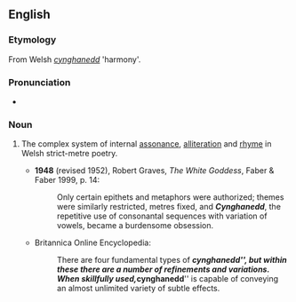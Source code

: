 ==English==

===Etymology===
From Welsh ''[[#Welsh|cynghanedd]]'' 'harmony'.

===Pronunciation===
* {{IPA|/kəŋˈhænɛð/}}

===Noun===
{{en-noun|-|cynganeddion}}

# {{context|prosody}} The complex system of internal [[assonance]], [[alliteration]] and [[rhyme]] in Welsh strict-metre poetry.
#* '''1948''' (revised 1952), Robert Graves, ''The White Goddess'', Faber & Faber 1999, p. 14:
#*: Only certain epithets and metaphors were authorized; themes were similarly restricted, metres fixed, and '''''Cynghanedd''''', the repetitive use of consonantal sequences with variation of vowels, became a burdensome obsession.
#* Britannica Online Encyclopedia:
#*: There are four fundamental types of '''''cynghanedd''''', but within these there are a number of refinements and variations. When skillfully used, '''''cynghanedd''''' is capable of conveying an almost unlimited variety of subtle effects.
